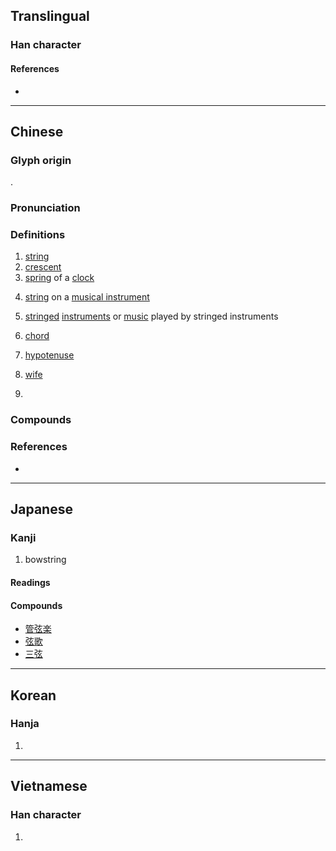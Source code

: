 {{also|絃}}
{{character info/new}}
==Translingual==

===Han character===
{{Han char|rn=57|rad=弓|as=05|sn=8|four=10232|canj=NYVI|ids=⿰弓玄}}

====References====
* {{Han ref|kx=0357.310|dkj=09754|dj=0674.130|hdz=20993.070|uh=5F26|ud=24358|bh=A9B6|bd=43446}}

----

==Chinese==
{{zh-forms|t2=絃}}

===Glyph origin===
{{Han etym}}
{{Han compound|弓|玄|ls=psc|c1=s|c2=p|t1=bow}}.

===Pronunciation===
{{zh-pron
|m=xián,xuán,er=y,2nc=nonstandard literary
|m-s=
|c=jin4,jyun4
|c_note=jyun4 - variant
|c-t=
|g=
|h=pfs=hièn;gd=hian2
|j=
|mb=hṳ̌ing
|md=hièng
|mn=hiân
|mn-t=hin5
|w=3hhi
|x=
|mc=y
|oc=y
|cat=n,pn
}}

===Definitions===
{{zh-hanzi}}

# [[string]]
# [[crescent]]
# [[spring]] of a [[clock]]
# {{lb|zh|music}} [[string]] on a [[musical instrument]]
# {{lb|zh|music}} [[stringed]] [[instrument]]s or [[music]] played by stringed instruments
# {{lb|zh|mathematics}} [[chord]]
# {{lb|zh|geometry}} [[hypotenuse]]
# {{lb|zh|figurative}} [[wife]]
# {{surname|lang=zh}}

===Compounds===
{{zh-der|口弦|單弦|三弦|弦仔|單弦拉戲|下弦|合弦|和弦|上弦|單弦說唱|佩韋佩弦|三和弦|心弦|弦紋|六弦琴|初弦|主和弦|如箭在弦|弦外之音|弦樂|一弦琴|佩弦|四弦琴|弦月|子弦|公弦|弦韋|弦面板|弦歌不輟|弦歌|弦樂器|弦柱|弦心距|弦子|弦外之意|弓弦|弦誦|二十五弦|弦切角|弦不虛發|定弦|大三弦|品竹調弦|叩人心弦|動人心弦|七弦琴|弦吹|三弦書|二弦|扣人心弦|揉弦|更弦易轍|改弦易張|應弦飲羽|琴弦|斷弦|改弦易轍|拉弦子|改弦易調|空弦落雁|改弦更張|武城弦歌|矢在弦上|控弦|把弦兒|撥弦|正弦|琴斷朱弦|獨弦哀歌|獨弦琴|撥弦樂器|無弦琴|擦弦樂器|朱弦玉磬|解弦更張|管弦樂|續弦|老弦|續弦膠|素女弦|繁弦急管|鼓吹弦|管弦|餘弦定律|韋弦|霹靂弦|餘弦|鉤弦|舜弦|管弦樂團|箭在弦上|調弦|開弦弓}}

===References===
* {{R:yue:Hanzi}}

----

==Japanese==

===Kanji===
{{ja-kanji|grade=c|rs=弓05}}

# bowstring

====Readings====
{{ja-readings
|goon=げん
|kanon=けん
|kun=つる-
}}

====Compounds====
* [[管弦楽]]
* [[弦歌]]
* [[三弦]]

----

==Korean==

===Hanja===
{{ko-hanja|hangeul=현|eumhun=|rv=hyeon|mr=hyŏn|y=hyen}}

# {{defn|lang=ko|sort=弓05}}

----

==Vietnamese==

===Han character===
{{vi-hantu|huyền|rs=弓05}}

# {{defn|lang=vi|sort=弓05}}